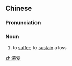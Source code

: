 ==Chinese==
{{zh-forms}}

===Pronunciation===
{{zh-pron
|m=méngshòu
|c=mung4 sau6
|h=pfs=mùng-su
|mn=bông-siū
|cat=n
}}

===Noun===
{{zh-noun}}

# to [[suffer]]; to [[sustain]] a loss

[[zh:蒙受]]